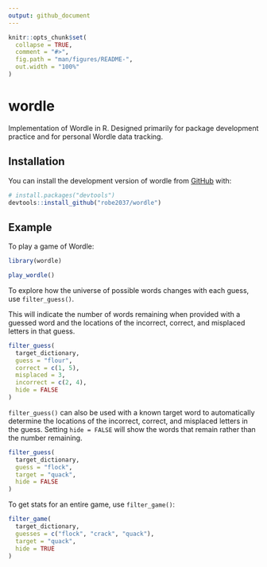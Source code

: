 ```yaml
---
output: github_document
---
```


<!-- README.md is generated from README.Rmd. Please edit that file -->

```r
knitr::opts_chunk$set(
  collapse = TRUE,
  comment = "#>",
  fig.path = "man/figures/README-",
  out.width = "100%"
)
```

# wordle

<!-- badges: start -->
<!-- badges: end -->

Implementation of Wordle in R. Designed primarily for package development practice and for personal Wordle data tracking.

## Installation

You can install the development version of wordle from [GitHub](https://github.com/) with:

``` r
# install.packages("devtools")
devtools::install_github("robe2037/wordle")
```

## Example

To play a game of Wordle:

```r
library(wordle)

play_wordle()
```

To explore how the universe of possible words changes with each guess, use `filter_guess()`.

This will indicate the number of words remaining when provided with a guessed word and the locations of the incorrect, correct, and misplaced letters in that guess.

```r
filter_guess(
  target_dictionary,
  guess = "flour", 
  correct = c(1, 5), 
  misplaced = 3,
  incorrect = c(2, 4), 
  hide = FALSE
)
```

`filter_guess()` can also be used with a known target word to automatically determine the locations of the incorrect, correct, and misplaced letters in the guess. Setting `hide = FALSE` will show the words that remain rather than the number remaining.

```r
filter_guess(
  target_dictionary,
  guess = "flock", 
  target = "quack",
  hide = FALSE
)
```

To get stats for an entire game, use `filter_game()`:

```r
filter_game(
  target_dictionary,
  guesses = c("flock", "crack", "quack"), 
  target = "quack",
  hide = TRUE
)
```
